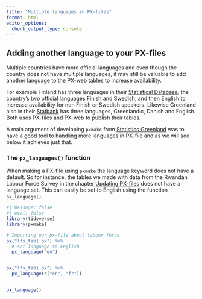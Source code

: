 ```yaml
---
title: "Multiple languages in PX-files"
format: html
editor_options: 
  chunk_output_type: console
---
```


## Adding another language to your PX-files

Multiple countries have more official languages and even though the country does not have multiple languages, it may still be valuable to add another language to the PX-web tables to increase availability.

For example Finland has three languages in their [Statistical Database](https://pxdata.stat.fi/PxWeb/pxweb/en/StatFin/), the country's two official languages Finish and Swedish, and then English to increase availability for non Finish or Swedish speakers. Likewise Greenland also in their [Statbank](https://bank.stat.gl/pxweb/en/Greenland/) has three languages, Greenlandic, Danish and English. Both uses PX-files and PX-web to publish their tables.

A main argument of developing `pxmake` from [Statistics Greenland](https://statisticsgreenland.github.io/pxmake/) was to have a good tool to handling more languages in PX-file and as we will see below it achieves just that.

### The `px_languages()` function

When making a PX-file using `pxmake` the language keyword does not have a default. So for instance, the tables we made with data from the Rwandan Labour Force Survey in the chapter [Updating PX-files](px_update_files.qmd) does not have a language set. This can easily be set to English using the function `px_language()`.

```r
#| message: false
#| eval: false
library(tidyverse)
library(pxmake)

# Importing our px-file about labour force
px("lfs_tab1.px") %>% 
  # set language to English
  px_language("en")


px("lfs_tab1.px") %>% 
  px_language(c("en", "fr"))


px_language()

```




